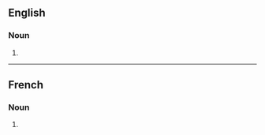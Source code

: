 ==English==

===Noun===
{{head|en|noun form}}

# {{plural of|en|anticyclone}}

----

==French==

===Noun===
{{head|fr|noun plural form|g=m}}

# {{plural of|fr|anticyclone}}